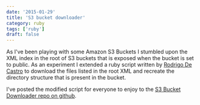 ```yaml
---
date: '2015-01-29'
title: 'S3 bucket downloader'
category: ruby
tags: ['ruby']
draft: false
---
```


As I've been playing with some Amazon S3 Buckets I stumbled upon the XML index in the root of S3 buckets that is exposed when the bucket is set to public. As an experiment I extended a ruby script written by [Rodrigo De Castro](http://blog.sacaluta.com/2011/08/s3-file-bucket-downloader-in-ruby.html) to download the files listed in the root XML and recreate the directory structure that is present in the bucket.

I've posted the modified script for everyone to enjoy to the [S3 Bucket Downloader repo on github](https://github.com/peterpeerdeman/s3-bucket-downloader/blob/master/README.md).
